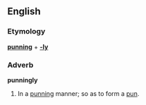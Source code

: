 ==English==
===Etymology===
'''[[punning]]''' + '''[[-ly]]'''

===Adverb===
'''punningly'''

#In a [[punning]] manner; so as to form a [[pun]].